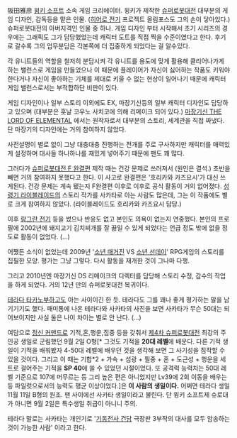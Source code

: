 阪田雅彦
[[윙키 소프트]] 소속 게임 크리에이터. 윙키가 제작한 [[슈퍼로봇대전]] 대부분의 게임 디자인, 감독등을 맡은 인물. ([[히어로 전기]] 프로젝트 올림포스도 그의 손이 닿아있다.) 슈퍼로봇대전의 아버지격인 인물 중 하나. 게임 디자인 부터 시작해서 초기 시리즈의 경우에는 그래픽도 그가 담당했었는데 캐릭터 도트를 직접 찍을 수준이였다고 한다. 후기로 갈수록 그의 업무분담은 각본쪽에 더 집중하게 되었다는 걸 알수있다.

각 유니트들의 역할을 철저히 분담시켜 각 유니트를 용도에 맞게 활용해 클리어나가게 하는 밸런스로 게임을 만들었으나 이 때문에 플레이어가 자신이 싫어하는 작품도 키워야 한다거나 자신이 좋아하는 기체를 제대로 키울 수 없는 현상이 일어나기 때문에 캐릭터 게임 밸런스로서는 부적합하단 비판이 있다.

게임 디자인이나 일부 스토리 이외에도 EX, 마장기신등의 일부 캐릭터 디자인도 담당하고 있으며 (대부분은 훗날 코우노 사치코에 의해 리메이크 되어 있다.)  [[마장기신 THE LORD OF ELEMENTAL]] 에서는 원작자로서 대부분의 스토리, 세계관을 직접 짜냈다. 단 마장기의 디자인에는 거의 참여하지 않았다. 

사전설명이 별로 없이 그냥 대충대충 진행하는 전개를 주로 구사하지만 캐릭터를 매력있게 설정하며 대사들 하나하나를 재밌게 넣어주기 때문에 팬도 꽤 많다.

그러다가 [[슈퍼로봇대전 F 완결편]] 제작 때는 건강 문제로 쓰러져서 (원인은 결석.) 초반을 빼면 거의 참여하지 못했다고 한다. 이 사고로 완결편은 '호리카와 카즈요시'가 대신 쓰게된다. 건강 문제는 계속 됐는지 F완결편 이후로 이후로 공식 활동이 거의 없어졌다. [[성령기 라이블레이드]]의 스토리 작가를 사카타로 아는 사람도 많은데, 그는 이 작품에도 별로 크게 참여하지 않았다. (라이블레이드도 호리카와 카즈요시 담당.)

이후  [[랑그란 전기]] 등을 썼으나 반응도 없고 본인도 의욕이 없는지 연중했다. 본인의 프로필에 2002년에 돼지고기 김치찌개를 잘 끓일 수 있게 되었다는 언급 정도 밖에 없을 정도로 활동이 없었다. (...)

어쨌든 소식이 없었는데 2009년 '[[소년 매거진]] VS [[소년 선데이]]' RPG게임의 스토리를 집필한 모양. 평가는 그냥 그렇다. 다시 활동을 재개한 것이 그나마 다행.

그리고 2010년엔 마장기신 DS 리메이크의 디렉터를 담당해 스토리 수정, 감수의 작업을 하게 되었다. 거의 12년 만의 슈퍼로봇대전 복귀이다.

[[테라다 타카노부]]하고도 아는 사이이긴 한 듯. 테라다도 그를 꽤나 좋게 평가하는 말을 남기기기도 했다. 패미통에 나온 테라다와 사카타의 사진을 보면 사카타가 무슨 50대는 되어보이지만 사실 둘은 나이 차이는 별로 안 난다. (...)

여담으로 [[정신 커맨드]]로 기적,혼,행운,집중 등을 갖춰서 [[제4차 슈퍼로봇대전]] 최강의 주인공 생일로 군림했던 9월 2일 O형[* 그것도 기적을 '''20대 레벨'''에 배운다. 다른 기적 생일이 기적을 배워봤자 4-50대 레벨에 배우던 것을 생각해 보면 그 사기성을 짐작할 수 있을 것이다. 그리고 이 때는 기합*2 + 가속 + 섬광 + 필중 + 혼 + 도근성 + 행운을 세트로 걸어주는 기적을 '''SP 40'''에 쓸 수 있었던 시절이었다. 또 공격력 능력치는 50대 레벨 기준으로 107에 머무르는 등 그리 높은 편은 아니었지만 Lv39에 2회 이동을 배우는 등 파일럿으로서의 능력도 평균 이상이었다.]은 '''이 사람의 생일이다.''' 어쩌면 테라다 생일11월 11일 B형의 원조. 팬 사이에선 사카타 생일이라고 불린다. 단 윙키 소프트제 슈로대가 아니면 9월 2일은 특수생일 취급이 아니니 주의.

테라다 말로는 사카타는 개인기로 '[[기동전사 건담]] 극장판 3부작의 대사를 모두 암송하는 것이 가능한 사람' 이라고 한다.
